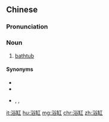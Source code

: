 ==Chinese==
{{zh-forms}}

===Pronunciation===
{{zh-pron
|m=yùgāng
|c=juk6 gong1
|mn=qz:io̍k-kng/xm,zz:e̍k-kng
|cat=n
}}

===Noun===
{{zh-noun}}

# [[bathtub]]

====Synonyms====
* {{zh-l|浴盆}}
* {{zh-l|澡盆}}
* {{qualifier|Min Nan}} {{zh-l|浴桶}}, {{zh-l|風呂}}, {{zh-l|浴池}}

[[it:浴缸]]
[[hu:浴缸]]
[[mg:浴缸]]
[[chr:浴缸]]
[[zh:浴缸]]